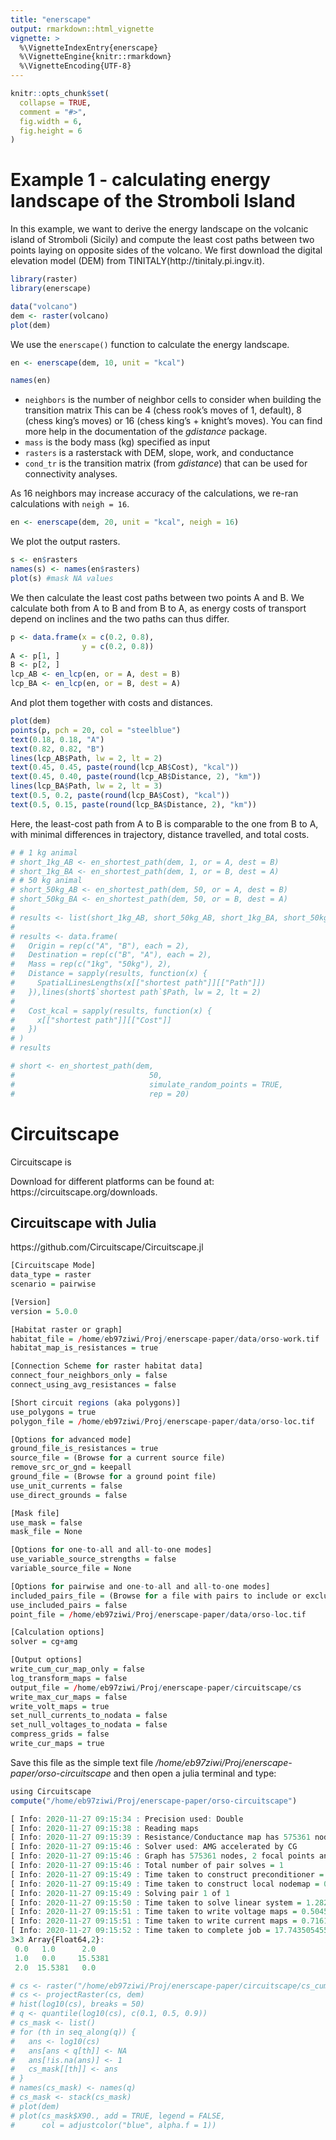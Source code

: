 ```yaml
---
title: "enerscape"
output: rmarkdown::html_vignette
vignette: >
  %\VignetteIndexEntry{enerscape}
  %\VignetteEngine{knitr::rmarkdown}
  %\VignetteEncoding{UTF-8}
---
```

  
```r
knitr::opts_chunk$set(
  collapse = TRUE,
  comment = "#>",
  fig.width = 6,
  fig.height = 6
)
```

# Example 1 - calculating energy landscape of the Stromboli Island

In this example, we want to derive the energy landscape on the volcanic island of Stromboli (Sicily) and compute the least cost paths between two points laying on opposite sides of the volcano. We first download the digital elevation model (DEM) from TINITALY(http://tinitaly.pi.ingv.it).

```r
library(raster)
library(enerscape)

data("volcano")
dem <- raster(volcano)
plot(dem)
```

We use the `enerscape()` function to calculate the energy landscape.

```r
en <- enerscape(dem, 10, unit = "kcal")
```
```r
names(en)
```
 * `neighbors` is the number of neighbor cells to consider when building the transition matrix This can be 4 (chess rook's moves of 1, default), 8 (chess king's moves) or 16 (chess king's + knight's moves). You can find more help in the documentation of the *gdistance* package. 
  * `mass` is the body mass (kg) specified as input
  * `rasters` is a rasterstack with DEM, slope, work, and conductance
  * `cond_tr` is the transition matrix (from *gdistance*) that can be used for connectivity analyses.

As 16 neighbors may increase accuracy of the calculations, we re-ran calculations with `neigh = 16`.

```r
en <- enerscape(dem, 20, unit = "kcal", neigh = 16)
```

We plot the output rasters.

```r
s <- en$rasters
names(s) <- names(en$rasters)
plot(s) #mask NA values
```

We then calculate the least cost paths between two points A and B. We calculate both from A to B and from B to A, as energy costs of transport depend on inclines and the two paths can thus differ.

<!-- There are two ways to get the least cost paths. In the first, we specify origin and destination points, whereas in the second we specify the number of random points to evaluate. Both ways are implemented in the *en_shortest_path()* function. *en_shortest_path()* has always two mandatory input, *dem* (a digital elevation model raster layer) and *m* (the body mass of the animal). -->

<!-- ## Specifying two points -->

<!-- If we specify two points, we just pass them to *en_shortest_path()* as *or* (origin) and *dest* (destination) arguments. -->

```r
p <- data.frame(x = c(0.2, 0.8),
                y = c(0.2, 0.8))
A <- p[1, ]
B <- p[2, ]
lcp_AB <- en_lcp(en, or = A, dest = B)
lcp_BA <- en_lcp(en, or = B, dest = A)
```

<!-- The object returned by *en_shortest_path()* is a list with elements: -->

<!--    1. *$rasters* - four raster layers showing:  -->
<!--       * DEM = digital elevation model -->
<!--       * Slope = slope -->
<!--       * Work = energy cost of locomotion -->
<!--       * Conductance = conductance, i.e. 1 / Work -->
<!--    2. *$`shortest path`* - the shortest path: -->
<!--       * Cost = energetic costs (in kcal) -->
<!--       * Path = path as SpatialLines -->

And plot them together with costs and distances.

```r
plot(dem)
points(p, pch = 20, col = "steelblue")
text(0.18, 0.18, "A")
text(0.82, 0.82, "B")
lines(lcp_AB$Path, lw = 2, lt = 2)
text(0.45, 0.45, paste(round(lcp_AB$Cost), "kcal"))
text(0.45, 0.40, paste(round(lcp_AB$Distance, 2), "km"))
lines(lcp_BA$Path, lw = 2, lt = 3)
text(0.5, 0.2, paste(round(lcp_BA$Cost), "kcal"))
text(0.5, 0.15, paste(round(lcp_BA$Distance, 2), "km"))
```

Here, the least-cost path from A to B is comparable to the one from B to A, with minimal differences in trajectory, distance travelled, and total costs.

<!-- Notably, the direction of the movement is important, and it is wise to expect the least cost path between two points to change when the direction is reversed. Moreover, energy costs of animal of different body mass vary, also affecting least cost paths. In the example below, least cost paths between two points *A* and *B* for two animals of 1 kg and 50 kg are computed and shown. -->

```r
# # 1 kg animal
# short_1kg_AB <- en_shortest_path(dem, 1, or = A, dest = B)
# short_1kg_BA <- en_shortest_path(dem, 1, or = B, dest = A)
# # 50 kg animal
# short_50kg_AB <- en_shortest_path(dem, 50, or = A, dest = B)
# short_50kg_BA <- en_shortest_path(dem, 50, or = B, dest = A)
# 
# results <- list(short_1kg_AB, short_50kg_AB, short_1kg_BA, short_50kg_BA)
# 
# results <- data.frame(
#   Origin = rep(c("A", "B"), each = 2),
#   Destination = rep(c("B", "A"), each = 2),
#   Mass = rep(c("1kg", "50kg"), 2),
#   Distance = sapply(results, function(x) {
#     SpatialLinesLengths(x[["shortest path"]][["Path"]])
#   }),lines(short$`shortest path`$Path, lw = 2, lt = 2)
# 
#   Cost_kcal = sapply(results, function(x) {
#     x[["shortest path"]][["Cost"]]
#   })
# )
# results
```

<!-- ## Specifying the number of random points -->

<!-- If we want to generate the least cost path between *n* number of random points, we need to specify *simulate_random_points = TRUE* in *en_shortest_path()*. The optional argument *rep* (default = 10) specify the number of pairs to generate. -->

```r
# short <- en_shortest_path(dem, 
#                              50, 
#                              simulate_random_points = TRUE,
#                              rep = 20)
```

<!-- In this case, the object returned by *en_shortest_path()* is a list with elements: -->

<!--    1. *$rasters* - four raster layers showing:  -->
<!--       * DEM = digital elevation model -->
<!--       * Slope = slope -->
<!--       * Work = energy cost of locomotion -->
<!--       * Conductance = conductance, i.e. 1 / Work -->
<!--    2. *$sims* - the shortest path: -->
<!--       * Costs = energetic costs (in kcal) -->
<!--       * Origins = random origin points -->
<!--       * Destinations = random destination points -->
<!--       * Paths = paths as SpatialLines -->
      
# Circuitscape

Circuitscape is 

Download for different platforms can be found at: https://circuitscape.org/downloads. 

## Circuitscape with Julia

https://github.com/Circuitscape/Circuitscape.jl

```r
[Circuitscape Mode]
data_type = raster
scenario = pairwise

[Version]
version = 5.0.0

[Habitat raster or graph]
habitat_file = /home/eb97ziwi/Proj/enerscape-paper/data/orso-work.tif
habitat_map_is_resistances = true

[Connection Scheme for raster habitat data]
connect_four_neighbors_only = false
connect_using_avg_resistances = false

[Short circuit regions (aka polygons)]
use_polygons = true
polygon_file = /home/eb97ziwi/Proj/enerscape-paper/data/orso-loc.tif

[Options for advanced mode]
ground_file_is_resistances = true
source_file = (Browse for a current source file)
remove_src_or_gnd = keepall
ground_file = (Browse for a ground point file)
use_unit_currents = false
use_direct_grounds = false

[Mask file]
use_mask = false
mask_file = None

[Options for one-to-all and all-to-one modes]
use_variable_source_strengths = false
variable_source_file = None

[Options for pairwise and one-to-all and all-to-one modes]
included_pairs_file = (Browse for a file with pairs to include or exclude)
use_included_pairs = false
point_file = /home/eb97ziwi/Proj/enerscape-paper/data/orso-loc.tif

[Calculation options]
solver = cg+amg

[Output options]
write_cum_cur_map_only = false
log_transform_maps = false
output_file = /home/eb97ziwi/Proj/enerscape-paper/circuitscape/cs
write_max_cur_maps = false
write_volt_maps = true
set_null_currents_to_nodata = false
set_null_voltages_to_nodata = false
compress_grids = false
write_cur_maps = true
```

Save this file as the simple text file */home/eb97ziwi/Proj/enerscape-paper/orso-circuitscape* and then open a julia terminal and type:

```r
using Circuitscape
compute("/home/eb97ziwi/Proj/enerscape-paper/orso-circuitscape")
```

```r
[ Info: 2020-11-27 09:15:34 : Precision used: Double
[ Info: 2020-11-27 09:15:38 : Reading maps
[ Info: 2020-11-27 09:15:39 : Resistance/Conductance map has 575361 nodes
[ Info: 2020-11-27 09:15:46 : Solver used: AMG accelerated by CG
[ Info: 2020-11-27 09:15:46 : Graph has 575361 nodes, 2 focal points and 1 connected components
[ Info: 2020-11-27 09:15:46 : Total number of pair solves = 1
[ Info: 2020-11-27 09:15:49 : Time taken to construct preconditioner = 2.293156562 seconds
[ Info: 2020-11-27 09:15:49 : Time taken to construct local nodemap = 0.070405472 seconds
[ Info: 2020-11-27 09:15:49 : Solving pair 1 of 1
[ Info: 2020-11-27 09:15:50 : Time taken to solve linear system = 1.282343393 seconds
[ Info: 2020-11-27 09:15:51 : Time taken to write voltage maps = 0.504518614 seconds
[ Info: 2020-11-27 09:15:51 : Time taken to write current maps = 0.716189859 seconds
[ Info: 2020-11-27 09:15:52 : Time taken to complete job = 17.743505455
3×3 Array{Float64,2}:
 0.0   1.0      2.0
 1.0   0.0     15.5381
 2.0  15.5381   0.0
```

```r
# cs <- raster("/home/eb97ziwi/Proj/enerscape-paper/circuitscape/cs_cum_curmap.asc")
# cs <- projectRaster(cs, dem)
# hist(log10(cs), breaks = 50)
# q <- quantile(log10(cs), c(0.1, 0.5, 0.9))
# cs_mask <- list()
# for (th in seq_along(q)) {
#   ans <- log10(cs)
#   ans[ans < q[th]] <- NA
#   ans[!is.na(ans)] <- 1
#   cs_mask[[th]] <- ans
# }
# names(cs_mask) <- names(q)
# cs_mask <- stack(cs_mask)
# plot(dem)
# plot(cs_mask$X90., add = TRUE, legend = FALSE,
#      col = adjustcolor("blue", alpha.f = 1))
```
